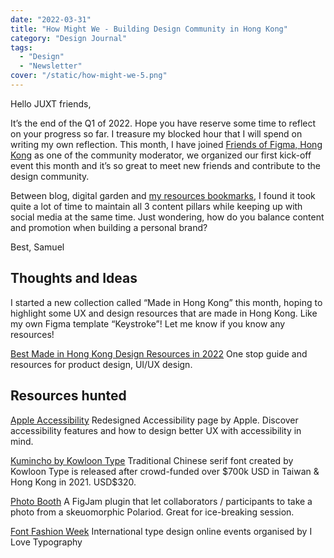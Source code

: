 ```yaml
---
date: "2022-03-31"
title: "How Might We - Building Design Community in Hong Kong"
category: "Design Journal"
tags:
  - "Design"
  - "Newsletter"
cover: "/static/how-might-we-5.png"
---
```


Hello JUXT friends,

It’s the end of the Q1 of 2022. Hope you have reserve some time to reflect on your progress so far. I treasure my blocked hour that I will spend on writing my own reflection. This month, I have joined [Friends of Figma, Hong Kong](https://friends.figma.com/hong-kong/) as one of the community moderator, we organized our first kick-off event this month and it’s so great to meet new friends and contribute to the design community.

Between blog, digital garden and [my resources bookmarks](https://juxtdesign.cc/resources/), I found it took quite a lot of time to maintain all 3 content pillars while keeping up with social media at the same time. Just wondering, how do you balance content and promotion when building a personal brand?

Best,
Samuel

## Thoughts and Ideas

I started a new collection called “Made in Hong Kong” this month, hoping to highlight some UX and design resources that are made in Hong Kong. Like my own Figma template “Keystroke”! Let me know if you know any resources!


[Best Made in Hong Kong Design Resources in 2022](https://juxtdesign.cc/tags/hong-kong/)
One stop guide and resources for product design, UI/UX design.

## Resources hunted

[Apple Accessibility](https://juxtdesign.cc/resources/apple-accessibility/)
Redesigned Accessibility page by Apple. Discover accessibility features and how to design better UX with accessibility in mind.

[Kumincho by Kowloon Type](https://juxtdesign.cc/resources/kumincho-by-kowloon-type/)
Traditional Chinese serif font created by Kowloon Type is released after crowd-funded over $700k USD in Taiwan & Hong Kong in 2021. USD$320.

[Photo Booth](https://juxtdesign.cc/resources/photo-booth/)
A FigJam plugin that let collaborators / participants to take a photo from a skeuomorphic Polariod. Great for ice-breaking session.

[Font Fashion Week](https://juxtdesign.cc/resources/font-fashion-week/)
International type design online events organised by I Love Typography
